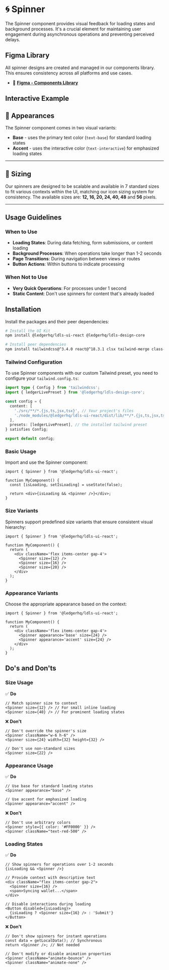
<Meta title='Symbols/Spinner/Docs' of={SpinnerStories} />

# 🌀 Spinner

<CustomTabs>
  <Tab label="Overview">

The Spinner component provides visual feedback for loading states and background processes. It's a crucial element for maintaining user engagement during asynchronous operations and preventing perceived delays.

## Figma Library

All spinner designs are created and managed in our components library. This ensures consistency across all platforms and use cases.

- 🔗 **[Figma - Components Library](https://www.figma.com/design/JxaLVMTWirCpU0rsbZ30k7/2.-Components-Library?node-id=9023-3681&m=dev)**

## Interactive Example

<Canvas of={SpinnerStories.Basic} />
<Controls of={SpinnerStories.Basic} />

## 🎨 Appearances

The Spinner component comes in two visual variants:

- **Base** - uses the primary text color (`text-base`) for standard loading states
- **Accent** - uses the interactive color (`text-interactive`) for emphasized loading states

<Canvas of={SpinnerStories.AppearanceShowcase} />

---

## 📏 Sizing

Our spinners are designed to be scalable and available in 7 standard sizes to fit various contexts within the UI, matching our icon sizing system for consistency. The available sizes are: **12, 16, 20, 24, 40, 48** and **56** pixels.

<Canvas of={SpinnerStories.SizeShowcase} />

---

## Usage Guidelines

### When to Use

- **Loading States**: During data fetching, form submissions, or content loading
- **Background Processes**: When operations take longer than 1-2 seconds
- **Page Transitions**: During navigation between views or routes
- **Button Actions**: Within buttons to indicate processing

### When Not to Use

- **Very Quick Operations**: For processes under 1 second
- **Static Content**: Don't use spinners for content that's already loaded

</Tab>
<Tab label="Implementation">

## Installation

Install the packages and their peer dependencies:

```bash
# Install the UI Kit
npm install @ledgerhq/ldls-ui-react @ledgerhq/ldls-design-core

# Install peer dependencies
npm install tailwindcss@^3.4.0 react@^18.3.1 clsx tailwind-merge class-variance-authority
```

### Tailwind Configuration

To use Spinner components with our custom Tailwind preset, you need to configure your `tailwind.config.ts`:

```typescript
import type { Config } from 'tailwindcss';
import { ledgerLivePreset } from '@ledgerhq/ldls-design-core';

const config = {
  content: [
    './src/**/*.{js,ts,jsx,tsx}', // Your project's files
    './node_modules/@ledgerhq/ldls-ui-react/dist/lib/**/*.{js,ts,jsx,tsx}', // Ledger UI Kit components
  ],
  presets: [ledgerLivePreset], // the installed tailwind preset
} satisfies Config;

export default config;
```

### Basic Usage

Import and use the Spinner component:

```tsx
import { Spinner } from '@ledgerhq/ldls-ui-react';

function MyComponent() {
  const [isLoading, setIsLoading] = useState(false);

  return <div>{isLoading && <Spinner />}</div>;
}
```

### Size Variants

Spinners support predefined size variants that ensure consistent visual hierarchy:

```tsx
import { Spinner } from '@ledgerhq/ldls-ui-react';

function MyComponent() {
  return (
    <div className='flex items-center gap-4'>
      <Spinner size={12} />
      <Spinner size={16} />
      <Spinner size={20} />
    </div>
  );
}
```

### Appearance Variants

Choose the appropriate appearance based on the context:

```tsx
import { Spinner } from '@ledgerhq/ldls-ui-react';

function MyComponent() {
  return (
    <div className='flex items-center gap-4'>
      <Spinner appearance='base' size={24} />
      <Spinner appearance='accent' size={24} />
    </div>
  );
}
```

## Do's and Don'ts

### Size Usage

✅ **Do**

```tsx
// Match spinner size to context
<Spinner size={12} /> // For small inline loading
<Spinner size={40} /> // For prominent loading states
```

❌ **Don't**

```tsx
// Don't override the spinner's size
<Spinner className="w-6 h-6" />
<Spinner size={24} width={32} height={32} />

// Don't use non-standard sizes
<Spinner size={22} />
```

### Appearance Usage

✅ **Do**

```tsx
// Use base for standard loading states
<Spinner appearance="base" />

// Use accent for emphasized loading
<Spinner appearance="accent" />
```

❌ **Don't**

```tsx
// Don't use arbitrary colors
<Spinner style={{ color: '#FF0000' }} />
<Spinner className="text-red-500" />
```

### Loading States

✅ **Do**

```tsx
// Show spinners for operations over 1-2 seconds
{isLoading && <Spinner />}

// Provide context with descriptive text
<div className="flex items-center gap-2">
  <Spinner size={16} />
  <span>Syncing wallet...</span>
</div>

// Disable interactions during loading
<Button disabled={isLoading}>
  {isLoading ? <Spinner size={16} /> : 'Submit'}
</Button>
```

❌ **Don't**

```tsx
// Don't show spinners for instant operations
const data = getLocalData(); // Synchronous
return <Spinner />; // Not needed

// Don't modify or disable animation properties
<Spinner className="animate-bounce" />
<Spinner className="animate-none" />
```

</Tab>
</CustomTabs>
